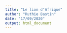 ```yaml
---
title: "Le lion d'Afrique"
author: "Ruthie Bastin"
date: "17/09/2020"
output: html_document
---
```


<!--- G.E.
Cette balise en grisée est une consigne. Il n'est pas utile de la supprimer. Elle ne s'affiche pas dans votre document final. Afin de compiler votre document, cliquez sur le bouton `knit`

Vous trouverez ci-dessous un rappel des thématiques que vous pouvez inclure dans ce document :
Le lion d'Afrique(*Panthera leo*) fait partie de la famille des (*Felidae*)







- Classification
- Mode de vie
- Alimentation
- Reproduction
- ...
--->
